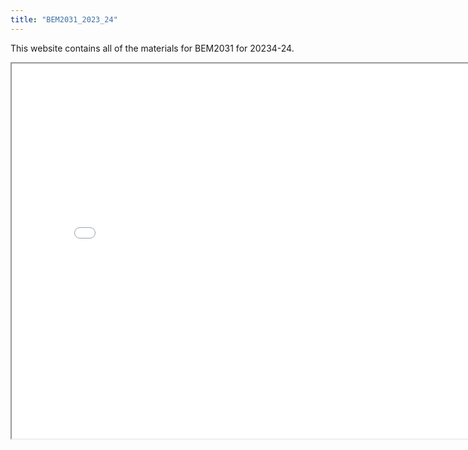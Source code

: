 ```yaml
---
title: "BEM2031_2023_24"
---
```


This website contains all of the materials for BEM2031 for 20234-24.

<iframe height=600 width=800 src="quarto_2023_4/images/welcome.png">

</iframe>